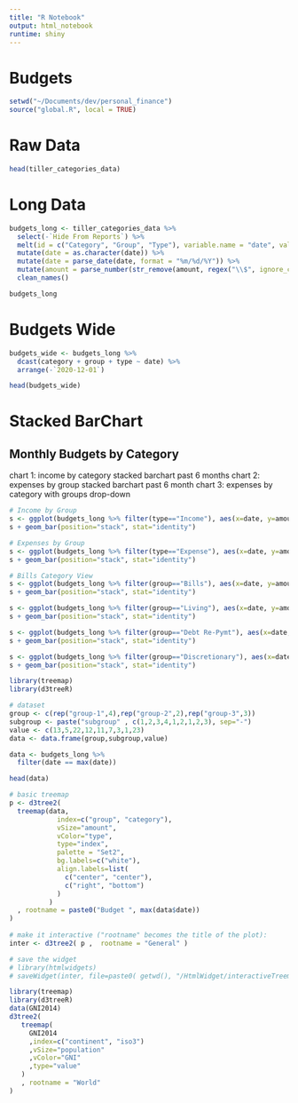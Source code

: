 ```yaml
---
title: "R Notebook"
output: html_notebook
runtime: shiny
---
```


# Budgets

```r
setwd("~/Documents/dev/personal_finance")
source("global.R", local = TRUE)
```

# Raw Data
```r
head(tiller_categories_data)
```

# Long Data
```r
budgets_long <- tiller_categories_data %>%
  select(-`Hide From Reports`) %>%
  melt(id = c("Category", "Group", "Type"), variable.name = "date", value.name = "amount") %>%
  mutate(date = as.character(date)) %>%
  mutate(date = parse_date(date, format = "%m/%d/%Y")) %>%
  mutate(amount = parse_number(str_remove(amount, regex("\\$", ignore_case = TRUE)))) %>%
  clean_names()

budgets_long
```
# Budgets Wide
```r
budgets_wide <- budgets_long %>%
  dcast(category + group + type ~ date) %>%
  arrange(-`2020-12-01`)

head(budgets_wide)
```


# Stacked BarChart
## Monthly Budgets by Category

chart 1: income by category stacked barchart past 6 months
chart 2: expenses by group stacked barchart past 6 month
chart 3: expenses by category with groups drop-down

```r
# Income by Group
s <- ggplot(budgets_long %>% filter(type=="Income"), aes(x=date, y=amount, fill = category)) + theme(legend.position = "bottom")
s + geom_bar(position="stack", stat="identity")

# Expenses by Group
s <- ggplot(budgets_long %>% filter(type=="Expense"), aes(x=date, y=amount, fill = group)) + theme(legend.position = "bottom")
s + geom_bar(position="stack", stat="identity")

# Bills Category View
s <- ggplot(budgets_long %>% filter(group=="Bills"), aes(x=date, y=amount, fill = category)) + theme(legend.position = "bottom")
s + geom_bar(position="stack", stat="identity")

s <- ggplot(budgets_long %>% filter(group=="Living"), aes(x=date, y=amount, fill = category)) + theme(legend.position = "bottom")
s + geom_bar(position="stack", stat="identity")

s <- ggplot(budgets_long %>% filter(group=="Debt Re-Pymt"), aes(x=date, y=amount, fill = category)) + theme(legend.position = "bottom")
s + geom_bar(position="stack", stat="identity")

s <- ggplot(budgets_long %>% filter(group=="Discretionary"), aes(x=date, y=amount, fill = category)) + theme(legend.position = "bottom")
s + geom_bar(position="stack", stat="identity")
```
```r
library(treemap)
library(d3treeR)

# dataset
group <- c(rep("group-1",4),rep("group-2",2),rep("group-3",3))
subgroup <- paste("subgroup" , c(1,2,3,4,1,2,1,2,3), sep="-")
value <- c(13,5,22,12,11,7,3,1,23)
data <- data.frame(group,subgroup,value)

data <- budgets_long %>%
  filter(date == max(date))

head(data)

# basic treemap
p <- d3tree2(
  treemap(data,
            index=c("group", "category"),
            vSize="amount",
            vColor="type",
            type="index",
            palette = "Set2",
            bg.labels=c("white"),
            align.labels=list(
              c("center", "center"), 
              c("right", "bottom")
            )  
          )
  , rootname = paste0("Budget ", max(data$date))
)
 
# make it interactive ("rootname" becomes the title of the plot):
inter <- d3tree2( p ,  rootname = "General" )

# save the widget
# library(htmlwidgets)
# saveWidget(inter, file=paste0( getwd(), "/HtmlWidget/interactiveTreemap.html"))

library(treemap)
library(d3treeR)
data(GNI2014)
d3tree2(
   treemap(
     GNI2014
     ,index=c("continent", "iso3")
     ,vSize="population"
     ,vColor="GNI"
     ,type="value"
   )
   , rootname = "World"
)
```


